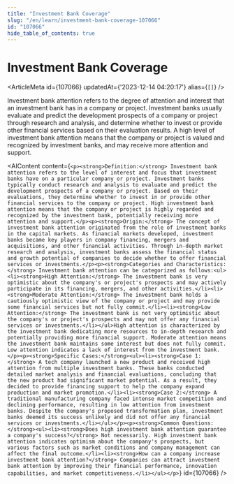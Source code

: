 ```yaml
---
title: "Investment Bank Coverage"
slug: "/en/learn/investment-bank-coverage-107066"
id: "107066"
hide_table_of_contents: true
---
```



# Investment Bank Coverage

<ArticleMeta id={107066} updatedAt={'2023-12-14 04:20:17'} alias={`[]`} />
<div className='border-solid border-b border-t-0 my-4 border-[var(--ifm-color-gray-300)]' />

Investment bank attention refers to the degree of attention and interest that an investment bank has in a company or project. Investment banks usually evaluate and predict the development prospects of a company or project through research and analysis, and determine whether to invest or provide other financial services based on their evaluation results. A high level of investment bank attention means that the company or project is valued and recognized by investment banks, and may receive more attention and support.

<AIContent content={`<p><strong>Definition:</strong> Investment bank attention refers to the level of interest and focus that investment banks have on a particular company or project. Investment banks typically conduct research and analysis to evaluate and predict the development prospects of a company or project. Based on their evaluations, they determine whether to invest in or provide other financial services to the company or project. High investment bank attention means that the company or project is highly regarded and recognized by the investment bank, potentially receiving more attention and support.</p><p><strong>Origin:</strong> The concept of investment bank attention originated from the role of investment banks in the capital markets. As financial markets developed, investment banks became key players in company financing, mergers and acquisitions, and other financial activities. Through in-depth market research and analysis, investment banks assess the financial status and growth potential of companies to decide whether to offer financial services or investments.</p><p><strong>Categories and Characteristics:</strong> Investment bank attention can be categorized as follows:<ul><li><strong>High Attention:</strong> The investment bank is very optimistic about the company's or project's prospects and may actively participate in its financing, mergers, and other activities.</li><li><strong>Moderate Attention:</strong> The investment bank holds a cautiously optimistic view of the company or project and may provide some financial services but not fully commit.</li><li><strong>Low Attention:</strong> The investment bank is not very optimistic about the company's or project's prospects and may not offer any financial services or investments.</li></ul>High attention is characterized by the investment bank dedicating more resources to in-depth research and potentially providing more financial support. Moderate attention means the investment bank maintains some interest but does not fully commit. Low attention indicates a lack of interest from the investment bank.</p><p><strong>Specific Cases:</strong><ul><li><strong>Case 1:</strong> A tech company launched a new product and received high attention from multiple investment banks. These banks conducted detailed market analysis and financial evaluations, concluding that the new product had significant market potential. As a result, they decided to provide financing support to help the company expand production and market promotion.</li><li><strong>Case 2:</strong> A traditional manufacturing company faced intense market competition and declining performance, resulting in low attention from investment banks. Despite the company's proposed transformation plan, investment banks deemed its success unlikely and did not offer any financial services or investments.</li></ul></p><p><strong>Common Questions:</strong><ul><li><strong>Does high investment bank attention guarantee a company's success?</strong> Not necessarily. High investment bank attention indicates optimism about the company's prospects, but various factors such as market conditions and company management can affect the final outcome.</li><li><strong>How can a company increase investment bank attention?</strong> Companies can attract investment bank attention by improving their financial performance, innovation capabilities, and market competitiveness.</li></ul></p>`} id={107066} />
